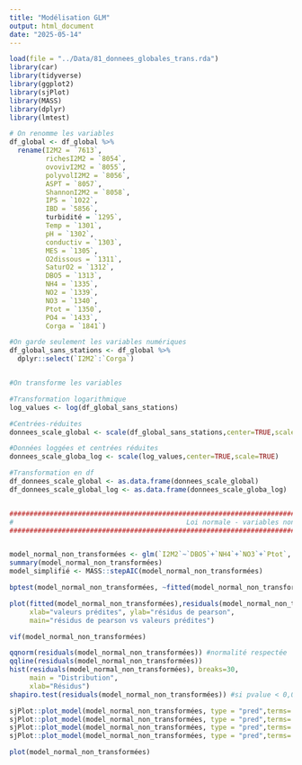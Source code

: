 ```yaml
---
title: "Modélisation GLM"
output: html_document
date: "2025-05-14"
---
```


```r
load(file = "../Data/81_donnees_globales_trans.rda")
library(car)
library(tidyverse)
library(ggplot2)
library(sjPlot)
library(MASS)
library(dplyr)
library(lmtest)
```
```r
# On renomme les variables
df_global <- df_global %>% 
  rename(I2M2 = `7613`,
         richesI2M2 = `8054`,
         ovovivI2M2 = `8055`,
         polyvolI2M2 = `8056`,
         ASPT = `8057`,
         ShannonI2M2 = `8058`,
         IPS = `1022`,
         IBD = `5856`,
         turbidité = `1295`,
         Temp = `1301`,
         pH = `1302`,
         conductiv = `1303`,
         MES = `1305`,
         O2dissous = `1311`,
         SaturO2 = `1312`,
         DBO5 = `1313`,
         NH4 = `1335`,
         NO2 = `1339`,
         NO3 = `1340`,
         Ptot = `1350`,
         PO4 = `1433`,
         Corga = `1841`)

#On garde seulement les variables numériques
df_global_sans_stations <- df_global %>% 
  dplyr::select(`I2M2`:`Corga`) 


#On transforme les variables

#Transformation logarithmique
log_values <- log(df_global_sans_stations)

#Centrées-réduites
donnees_scale_global <- scale(df_global_sans_stations,center=TRUE,scale=TRUE)

#Données loggées et centrées réduites
donnees_scale_globa_log <- scale(log_values,center=TRUE,scale=TRUE)

#Transformation en df
df_donnees_scale_global <- as.data.frame(donnees_scale_global)
df_donnees_scale_global_log <- as.data.frame(donnees_scale_globa_log)


###################################################################################
#                                           Loi normale - variables non transformées  
###################################################################################


model_normal_non_transformées <- glm(`I2M2`~`DBO5`+`NH4`+`NO3`+`Ptot`, data= df_global_sans_stations, family = gaussian(link = "identity"))
summary(model_normal_non_transformées)
model_simplifié <- MASS::stepAIC(model_normal_non_transformées)

bptest(model_normal_non_transformées, ~fitted(model_normal_non_transformées) + I(fitted(model_normal_non_transformées)^2)) # test de white, variance constante

plot(fitted(model_normal_non_transformées),residuals(model_normal_non_transformées,type="pearson"),
     xlab="valeurs prédites", ylab="résidus de pearson",
     main="résidus de pearson vs valeurs prédites")

vif(model_normal_non_transformées)

qqnorm(residuals(model_normal_non_transformées)) #normalité respectée 
qqline(residuals(model_normal_non_transformées))
hist(residuals(model_normal_non_transformées), breaks=30,
     main = "Distribution",
     xlab="Résidus")
shapiro.test(residuals(model_normal_non_transformées)) #si pvalue < 0,05 ce n'est pas normal

sjPlot::plot_model(model_normal_non_transformées, type = "pred",terms= ("NH4"), title = "Effets ammonium  sur l'I2M2")
sjPlot::plot_model(model_normal_non_transformées, type = "pred",terms= ("DBO5"), title = "Effets DBO5  sur l'I2M2")
sjPlot::plot_model(model_normal_non_transformées, type = "pred",terms= ("NO3"), title = "Effets des nitrates  sur l'I2M2")
sjPlot::plot_model(model_normal_non_transformées, type = "pred",terms= ("Ptot"), title = "Effets de Ptot  sur l'I2M2")

plot(model_normal_non_transformées)

                                    
```




